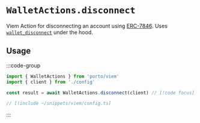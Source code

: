 # `WalletActions.disconnect`

Viem Action for disconnecting an account using [ERC-7846](https://github.com/ethereum/ERCs/pull/779). Uses [`wallet_disconnect`](/sdk/rpc/wallet_disconnect) under the hood.

## Usage

:::code-group

```ts twoslash [example.ts]
import { WalletActions } from 'porto/viem'
import { client } from './config'

const result = await WalletActions.disconnect(client) // [!code focus]
```

```ts twoslash [config.ts] filename="config.ts"
// [!include ~/snippets/viem/config.ts]
```

:::
